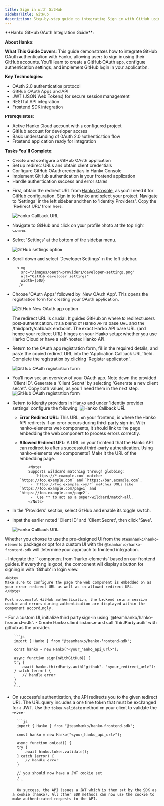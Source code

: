 ```yaml
---
title: Sign in with GitHub
sidebarTitle: GitHub
description: Step-by-step guide to integrating Sign in with GitHub using Hanko. Enable secure authentication and seamless onboarding for your app's users.
---
```



<div class="hidden">
**Hanko GitHub OAuth Integration Guide**:

**About Hanko**:
<HankoAbout />

**What This Guide Covers**: This guide demonstrates how to integrate GitHub OAuth authentication with Hanko, allowing users to sign in using their GitHub accounts. You'll learn to create a GitHub OAuth app, configure authentication settings, and implement GitHub login in your application.

**Key Technologies**: 
- OAuth 2.0 authentication protocol
- GitHub OAuth Apps and API
- JWT (JSON Web Tokens) for secure session management
- RESTful API integration
- Frontend SDK integration

**Prerequisites**: 
- Active Hanko Cloud account with a configured project
- GitHub account for developer access
- Basic understanding of OAuth 2.0 authentication flow
- Frontend application ready for integration

**Tasks You'll Complete**:
- Create and configure a GitHub OAuth application
- Set up redirect URLs and obtain client credentials
- Configure GitHub OAuth credentials in Hanko Console
- Implement GitHub authentication in your frontend application
- Handle authentication success and error states
</div>

<Steps>
<Step title="Obtain GitHub OAuth credentials">

- First, obtain the redirect URL from [Hanko Console](https://cloud.hanko.io/), as you'll need it for GitHub configuration. Sign in to Hanko and select your project. Navigate to 'Settings' in the left sidebar and then to 'Identity Providers'. Copy the 'Redirect URL' from here.
  
    <img
      src="/images/oauth-providers/hanko-callback-url.png"
      alt="Hanko Callback URL"
      width={500}
    />

- Navigate to GitHub and click on your profile photo at the top right corner.
- Select 'Settings' at the bottom of the sidebar menu.
 
    <img
      src="/images/oauth-providers/github-settings.png"
      alt="GitHub settings option"
      width={500}
    />


- Scroll down and select 'Developer Settings' in the left sidebar.

        <img
          src="/images/oauth-providers/developer-settings.png"
          alt="GitHub developer settings"
          width={500}
         />

- Choose 'OAuth Apps' followed by 'New OAuth App'. This opens the registration form for creating your OAuth application.

    <img
      src="/images/oauth-providers/github-new-auth.png"
      alt="GitHub New OAuth app option"
      width={700}
    />

    <Note>
      The redirect URL is crucial. It guides GitHub on where to redirect users
      post-authentication. It's a blend of Hanko API's base URL and the
      /thirdparty/callback endpoint. The exact Hanko API base URL (and hence
      your redirect URL) hinges on your Hanko setup: whether you use Hanko Cloud
      or have a self-hosted Hanko API.
    </Note>

- Return to the OAuth app registration form, fill in the required details, and paste the copied redirect URL into the 'Application Callback URL' field. Complete the registration by clicking 'Register application'.

    <img
      src="/images/oauth-providers/github-oauth-form.png"
      alt="GitHub OAuth registration form"
      width={500}
    />

- You'll now see an overview of your OAuth app. Note down the provided 'Client ID'. Generate a 'Client Secret' by selecting 'Generate a new client secret'. Copy both values, as you'll need them in the next step.
    <img
      src="/images/oauth-providers/github-client-id.png"
      alt="GitHub OAuth registration form"
      width={500}
    />
</Step>
<Step title="Configure GitHub credentials with Hanko">

- Return to Identity providers in Hanko and under 'Identity provider settings' configure the following:
    <img
      src="/images/oauth-providers/hanko-callback-url.png"
      alt="Hanko Callback URL"
      width={500}
    />

    - **Error Redirect URL**: This URL, on your frontend, is where the Hanko API redirects if an error occurs during third-party sign-in. With hanko-elements web components, it should link to the page embedding the web component to process errors correctly.
    - **Allowed Redirect URL**: A URL on your frontend that the Hanko API can redirect to after a successful third-party authentication. Using hanko-elements web components? Make it the URL of the embedding page.

              <Note>
              Supports wildcard matching through globbing:
               - `https://*.example.com` matches `https://foo.example.com` and `https://bar.example.com`.
               - `https://foo.example.com/*` matches URLs like `https://foo.example.com/page1` and `https://foo.example.com/page2`.
               -  Use ** to act as a super-wildcard/match-all.
              </Note>

- In the 'Providers' section, select GitHub and enable its toggle switch.
- Input the earlier noted 'Client ID' and 'Client Secret', then click 'Save'.

    <img
      src="/images/oauth-providers/hanko-github-pro.png"
      alt="Hanko Callback URL"
      width={500}
    />
</Step>

<Step title="Implement Sign in with GitHub in your frontend application">

Whether you choose to use the pre-designed UI from the `@teamhanko/hanko-elements` package or opt for a custom UI with the `@teamhanko/hanko-frontend-sdk` will determine your approach to frontend integration.

<Tabs>

<Tab title='Hanko Elements'>
- Integrate the `<hanko-auth>` component from `hanko-elements` based on our frontend guides. If everything is good, the component will display a button for signing in with 'Github' in login view.

    <Note>
    Make sure to configure the page the web component is embedded on as your error redirect URL as well as an allowed redirect URL.
    </Note>

    Post successful GitHub authentication, the backend sets a session cookie and errors during authentication are displayed within the component accordingly.

</Tab>

<Tab title="Hanko Frontend SDK">
- For a custom UI, initialize third party sign-in using `@teamhanko/hanko-frontend-sdk`.
- Create Hanko client instance and call `thirdParty.auth` with github as the provider.

        ```js
        import { Hanko } from "@teamhanko/hanko-frontend-sdk";

        const hanko = new Hanko("<your_hanko_api_url>");

        async function signInWithGitHub() {
        try {
            await hanko.thirdParty.auth("github", "<your_redirect_url>");
        } catch (error) {
            // handle error
        }
        }
        ```

- On successful authentication, the API redirects you to the given redirect URL. The URL query includes a one time token that must be exchanged for a JWT. Use the `token.validate` method on your client to validate the token:

        ```js
        import { Hanko } from "@teamhanko/hanko-frontend-sdk";

        const hanko = new Hanko("<your_hanko_api_url>");

        async function onLoad() {
        try {
            await hanko.token.validate();
        } catch (error) {
            // handle error
        }

        // you should now have a JWT cookie set
        }
        ```

        On success, the API issues a JWT which is then set by the SDK as a cookie (hanko). All other SDK methods can now use the cookie to make authenticated requests to the API.

</Tab>
</Tabs>
</Step>
</Steps>
